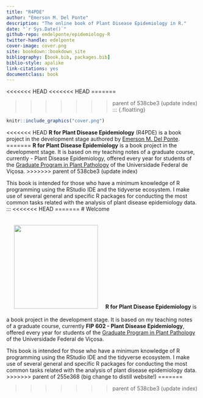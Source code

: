 ```yaml
---
title: "R4PDE"
author: "Emerson M. Del Ponte"
description: "The online book of Plant Disease Epidemiology in R."
date: "`r Sys.Date()`"
github-repo: emdelponte/epidemiology-R
twitter-handle: edelponte
cover-image: cover.png
site: bookdown::bookdown_site
bibliography: [book.bib, packages.bib]
biblio-style: apalike
link-citations: yes
documentclass: book
---
```


<<<<<<< HEAD
<<<<<<< HEAD
=======


>>>>>>> parent of 538cbe3 (update index)
::: {.floatting}

```r
knitr::include_graphics("cover.png")
```

<<<<<<< HEAD
**R for Plant Disease Epidemiology** (R4PDE) is a book project in the development stage authored by [Emerson M. Del Ponte](http://emersondelponte.netlify.app).
=======
**R for Plant Disease Epidemiology** is a book project in the development stage. It is based on my teaching notes of a graduate course, currently \FIP 602 - Plant Disease Epidemiology, offered every year for students of the [Graduate Program in Plant Pathology](http://www.dfp.ufv.br/grad/) of the Universidade Federal de Viçosa. 
>>>>>>> parent of 538cbe3 (update index)

This book is intended for those who have a minimum knowledge of R programming using the RStudio IDE and the tidyverse ecosystem. I make use of several general and specific R packages for conducting the most common tasks related with the analysis of plant disease epidemiology data. 
:::
<<<<<<< HEAD
=======
# Welcome
<p>
<img src="cover.png" class="cover" style = "margin: 20px" width="220"/>**R for Plant Disease Epidemiology** is a book project in the development stage. It is based on my teaching notes of a graduate course, currently **FIP 602 - Plant Disease Epidemiology**, offered every year for students of the [Graduate Program in Plant Pathology](http://www.dfp.ufv.br/grad/) of the Universidade Federal de Viçosa.
</p>
This book is intended for those who have a minimum knowledge of R programming using the RStudio IDE and the tidyverse ecosystem. I make use of several general and specific R packages for conducting the most common tasks related with the analysis of plant disease epidemiology data. 
>>>>>>> parent of 255e368 (big change to distill website!)
=======





>>>>>>> parent of 538cbe3 (update index)
